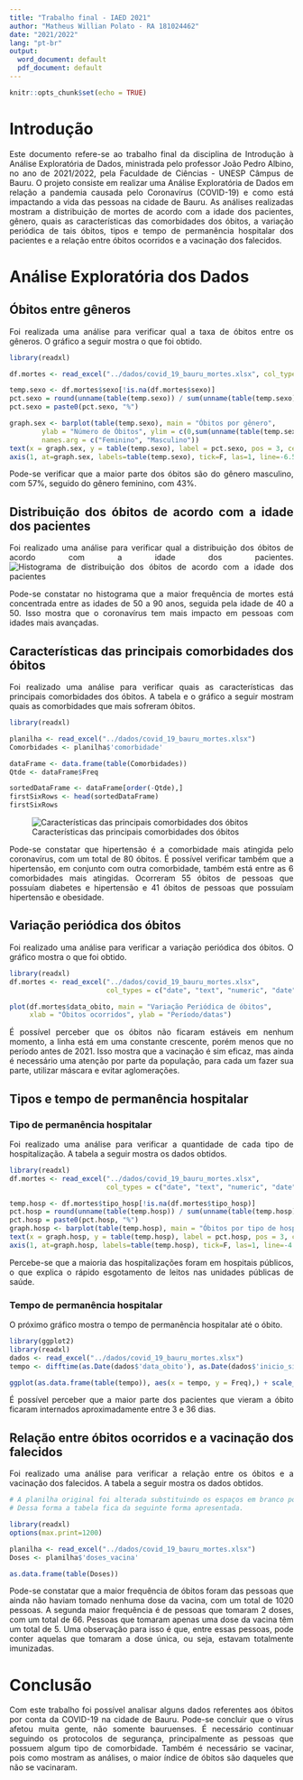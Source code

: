 ```yaml
---
title: "Trabalho final - IAED 2021"
author: "Matheus Willian Polato - RA 181024462"
date: "2021/2022"
lang: "pt-br"
output:
  word_document: default
  pdf_document: default
---
```


<style>
body {
text-align: justify}
</style>

```r
knitr::opts_chunk$set(echo = TRUE)
```

# Introdução

Este documento refere-se ao trabalho final da disciplina de Introdução à Análise Exploratória de Dados, ministrada pelo professor João Pedro Albino, no ano de 2021/2022, pela Faculdade de Ciências - UNESP Câmpus de Bauru.
O projeto consiste em realizar uma Análise Exploratória de Dados em relação a pandemia causada pelo Coronavírus (COVID-19) e como está impactando a vida das pessoas na cidade de Bauru.
As análises realizadas mostram a distribuição de mortes de acordo com a idade dos pacientes, gênero, quais as características das comorbidades dos óbitos, a variação periódica de tais óbitos, tipos e tempo de permanência hospitalar dos pacientes e a relação entre óbitos ocorridos e a vacinação dos falecidos.


# Análise Exploratória dos Dados

## Óbitos entre gêneros

Foi realizada uma análise para verificar qual a taxa de óbitos entre os gêneros. O gráfico a seguir mostra o que foi obtido.

```r
library(readxl)

df.mortes <- read_excel("../dados/covid_19_bauru_mortes.xlsx", col_types = c("date", "text", "numeric", "date","text","text", "date", "numeric"))

temp.sexo <- df.mortes$sexo[!is.na(df.mortes$sexo)]
pct.sexo = round(unname(table(temp.sexo)) / sum(unname(table(temp.sexo)))*100,0)
pct.sexo = paste0(pct.sexo, "%")

graph.sex <- barplot(table(temp.sexo), main = "Óbitos por gênero",
        ylab = "Número de Óbitos", ylim = c(0,sum(unname(table(temp.sexo)))),
        names.arg = c("Feminino", "Masculino"))
text(x = graph.sex, y = table(temp.sexo), label = pct.sexo, pos = 3, cex = 1.25, col = "red")
axis(1, at=graph.sex, labels=table(temp.sexo), tick=F, las=1, line=-6.5, cex.axis=1.25)
```

Pode-se verificar que a maior parte dos óbitos são do gênero masculino, com 57%, seguido do gênero feminino, com 43%.

## Distribuição dos óbitos de acordo com a idade dos pacientes

Foi realizado uma análise para verificar qual a distribuição dos óbitos de acordo com a idade dos pacientes.
![Histograma de distribuição dos óbitos de acordo com a idade dos pacientes](../graficos/histograma_obitos_por_idade.png)

Pode-se constatar no histograma que a maior frequência de mortes está concentrada entre as idades de 50 a 90 anos, seguida pela idade de 40 a 50. Isso mostra que o coronavírus tem mais impacto em pessoas com idades mais avançadas.

## Características das principais comorbidades dos óbitos

Foi realizado uma análise para verificar quais as características das principais comorbidades dos óbitos.
A tabela e o gráfico a seguir mostram quais as comorbidades que mais sofreram óbitos.

```r
library(readxl)

planilha <- read_excel("../dados/covid_19_bauru_mortes.xlsx")
Comorbidades <- planilha$'comorbidade'

dataFrame <- data.frame(table(Comorbidades))
Qtde <- dataFrame$Freq

sortedDataFrame <- dataFrame[order(-Qtde),]
firstSixRows <- head(sortedDataFrame)
firstSixRows
```

![Características das principais comorbidades dos óbitos](../graficos/caracteristicas_principais_comorbidades_obitos.png)

Pode-se constatar que hipertensão é a comorbidade mais atingida pelo coronavírus, com um total de 80 óbitos. É possível verificar também que a hipertensão, em conjunto com outra comorbidade, também está entre as 6 comorbidades mais atingidas. Ocorreram 55 óbitos de pessoas que possuíam diabetes e hipertensão e 41 óbitos de pessoas que possuíam hipertensão e obesidade.


## Variação periódica dos óbitos

Foi realizado uma análise para verificar a variação periódica dos óbitos. O gráfico mostra o que foi obtido.

```r
library(readxl)
df.mortes <- read_excel("../dados/covid_19_bauru_mortes.xlsx", 
                        col_types = c("date", "text", "numeric", "date","text","text", "date", "numeric"))

plot(df.mortes$data_obito, main = "Variação Periódica de óbitos", 
     xlab = "Óbitos ocorridos", ylab = "Período/datas")
```

É possível perceber que os óbitos não ficaram estáveis em nenhum momento, a linha está em uma constante crescente, porém menos que no período antes de 2021. Isso mostra que a vacinação é sim eficaz, mas ainda é necessário uma atenção por parte da população, para cada um fazer sua parte, utilizar máscara e evitar aglomerações.

## Tipos e tempo de permanência hospitalar

### Tipo de permanência hospitalar

Foi realizado uma análise para verificar a quantidade de cada tipo de hospitalização. A tabela a seguir mostra os dados obtidos.

```r
library(readxl)
df.mortes <- read_excel("../dados/covid_19_bauru_mortes.xlsx", 
                        col_types = c("date", "text", "numeric", "date","text","text", "date", "numeric"))

temp.hosp <- df.mortes$tipo_hosp[!is.na(df.mortes$tipo_hosp)]
pct.hosp = round(unname(table(temp.hosp)) / sum(unname(table(temp.hosp)))*100,0)
pct.hosp = paste0(pct.hosp, "%")
graph.hosp <- barplot(table(temp.hosp), main = "Óbitos por tipo de hospitalização", ylab = "Número de Óbitos", ylim = c(0,sum(unname(table(temp.hosp)))), names.arg = c("Privado", "Público")) 
text(x = graph.hosp, y = table(temp.hosp), label = pct.hosp, pos = 3, cex = 1.25, col = "red")
axis(1, at=graph.hosp, labels=table(temp.hosp), tick=F, las=1, line=-4.5, cex.axis=1.25)
```

Percebe-se que a maioria das hospitalizações foram em hospitais públicos, o que explica o rápido esgotamento de leitos nas unidades públicas de saúde.

### Tempo de permanência hospitalar

O próximo gráfico mostra o tempo de permanência hospitalar até o óbito.

```r
library(ggplot2)
library(readxl)
dados <- read_excel("../dados/covid_19_bauru_mortes.xlsx")
tempo <- difftime(as.Date(dados$'data_obito'), as.Date(dados$'inicio_sintoma'), units = "days")

ggplot(as.data.frame(table(tempo)), aes(x = tempo, y = Freq),) + scale_x_discrete(guide = guide_axis(check.overlap = TRUE)) + labs(x = "Dias de internação", y = "Óbitos", fill = "Dias") + ggtitle("Tempo de permanência hospitalar") + theme(legend.position = "none") + geom_bar(stat="identity", position="stack") + geom_col(width=0.8)
```

É possível perceber que a maior parte dos pacientes que vieram a óbito ficaram internados aproximadamente entre 3 e 36 dias.

## Relação entre óbitos ocorridos e a vacinação dos falecidos

Foi realizado uma análise para verificar a relação entre os óbitos e a vacinação dos falecidos. A tabela a seguir mostra os dados obtidos.

```r
# A planilha original foi alterada substituindo os espaços em branco por 0 na coluna 'doses_vacina'.
# Dessa forma a tabela fica da seguinte forma apresentada.

library(readxl)
options(max.print=1200)

planilha <- read_excel("../dados/covid_19_bauru_mortes.xlsx")
Doses <- planilha$'doses_vacina'

as.data.frame(table(Doses))
```

Pode-se constatar que a maior frequência de óbitos foram das pessoas que ainda não haviam tomado nenhuma dose da vacina, com um total de 1020 pessoas. A segunda maior frequência é de pessoas que tomaram 2 doses, com um total de 66. Pessoas que tomaram apenas uma dose da vacina têm um total de 5. Uma observação para isso é que, entre essas pessoas, pode conter aquelas que tomaram a dose única, ou seja, estavam totalmente imunizadas.

# Conclusão

Com este trabalho foi possível analisar alguns dados referentes aos óbitos por conta da COVID-19 na cidade de Bauru. Pode-se concluir que o vírus afetou muita gente, não somente bauruenses. É necessário continuar seguindo os protocolos de segurança, principalmente as pessoas que possuem algum tipo de comorbidade. Também é necessário se vacinar, pois como mostram as análises, o maior índice de óbitos são daqueles que não se vacinaram.